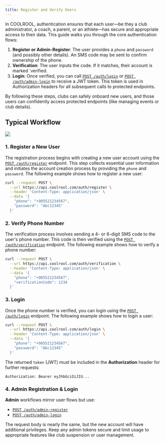 ```yaml
---
title: Register and Verify Users
---
```


In COOLROOL, authentication ensures that each user—be they a club administrator, a coach, a parent, or an athlete—has secure and appropriate access to their data. This guide walks you through the core authentication flows:

1. **Register or Admin-Register**: The user provides a `phone` and `password` (and possibly other details). An SMS code may be sent to confirm ownership of the phone.  
2. **Verification**: The user inputs the code. If it matches, their account is marked `verified.  
3. **Login**: Once verified, you can call [`POST /auth/login`](/reference/endpoints/auth-controller-login) or [`POST /auth/admin-login`](/reference/endpoints/auth-controller-admin-login) to receive a JWT token. This token is used in Authorization headers for all subsequent calls to protected endpoints.

By following these steps, clubs can safely onboard new users, and those users can confidently access protected endpoints (like managing events or club details).

## Typical Workflow

<Image src="/media/register-users-api-flow.svg"/>

### 1. Register a New User
The registration process begins with creating a new user account using the [`POST /auth/register`](/reference/endpoints/auth-controller-register) endpoint. This step collects essential user information and initiates the account creation process by providing the `phone` and `password`. The following example shows how to register a new user:

```bash
curl --request POST \
  --url https://api.coolrool.com/auth/register \
  --header 'Content-Type: application/json' \
  --data '{
    "phone": "+905521234567",
    "password": "Abc12345"
  }'
```

### 2. Verify Phone Number
The verification process involves sending a 4- or 6-digit SMS code to the user's phone number. This code is then verified using the [`POST /auth/verification`](/reference/endpoints/auth-controller-user-verification) endpoint. The following example shows how to verify a phone number:

```bash
curl --request POST \
  --url https://api.coolrool.com/auth/verification \
  --header 'Content-Type: application/json' \
  --data '{
    "phone": "+905521234567",
    "verificationCode": 1234
  }'
```

### 3. Login
Once the phone number is verified, you can login using the [`POST /auth/login`](/reference/endpoints/auth-controller-login) endpoint. The following example shows how to login a user:

```bash
curl --request POST \
  --url https://api.coolrool.com/auth/login \
  --header 'Content-Type: application/json' \
  --data '{
    "phone": "+905521234567",
    "password": "Abc12345"
  }'
```

The returned `token` (JWT) must be included in the **Authorization** header for further requests:
```
Authorization: Bearer eyJhbGciOiJIU...
```

### 4. Admin Registration & Login
**Admin** workflows mirror user flows but use:
- [`POST /auth/admin-register`](/reference/endpoints/auth-controller-admin-register)  
- [`POST /auth/admin-login`](/reference/endpoints/auth-controller-admin-login)  

The request body is nearly the same, but the new account will have additional privileges. Keep any admin tokens secure and limit usage to appropriate features like club suspension or user management.
